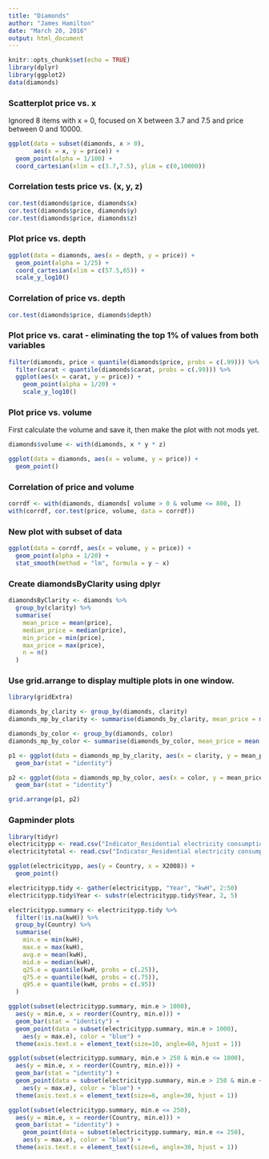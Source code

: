 ```yaml
---
title: "Diamonds"
author: "James Hamilton"
date: "March 20, 2016"
output: html_document
---
```


```r
knitr::opts_chunk$set(echo = TRUE)
library(dplyr)
library(ggplot2)
data(diamonds)
```

### Scatterplot price vs. x

Ignored 8 items with x = 0, focused on X between 3.7 and 7.5 and
price between 0 and 10000.
```r
ggplot(data = subset(diamonds, x > 0),
       aes(x = x, y = price)) +
  geom_point(alpha = 1/100) +
  coord_cartesian(xlim = c(3.7,7.5), ylim = c(0,10000))
```

### Correlation tests price vs. (x, y, z)
```r
cor.test(diamonds$price, diamonds$x)
cor.test(diamonds$price, diamonds$y)
cor.test(diamonds$price, diamonds$z)
```

### Plot price vs. depth
```r
ggplot(data = diamonds, aes(x = depth, y = price)) +
  geom_point(alpha = 1/25) +
  coord_cartesian(xlim = c(57.5,65)) +
  scale_y_log10()
```

### Correlation of price vs. depth
```r
cor.test(diamonds$price, diamonds$depth)
```

### Plot price vs. carat - eliminating the top 1% of values from both variables
```r
filter(diamonds, price < quantile(diamonds$price, probs = c(.99))) %>%
  filter(carat < quantile(diamonds$carat, probs = c(.99))) %>%
  ggplot(aes(x = carat, y = price)) +
    geom_point(alpha = 1/20) +
    scale_y_log10() 
```

### Plot price vs. volume
First calculate the volume and save it, then make the plot with not mods yet.
```r
diamonds$volume <- with(diamonds, x * y * z)

ggplot(data = diamonds, aes(x = volume, y = price)) +
  geom_point()
```

### Correlation of price and volume
```r
corrdf <- with(diamonds, diamonds[ volume > 0 & volume <= 800, ])
with(corrdf, cor.test(price, volume, data = corrdf))
```

### New plot with subset of data
```r
ggplot(data = corrdf, aes(x = volume, y = price)) +
  geom_point(alpha = 1/20) + 
  stat_smooth(method = "lm", formula = y ~ x)
```

### Create diamondsByClarity using dplyr
```r
diamondsByClarity <- diamonds %>%
  group_by(clarity) %>%
  summarise(
    mean_price = mean(price),
    median_price = median(price),
    min_price = min(price),
    max_price = max(price),
    n = n()
  )
```

### Use grid.arrange to display multiple plots in one window.
```r
library(gridExtra)

diamonds_by_clarity <- group_by(diamonds, clarity)
diamonds_mp_by_clarity <- summarise(diamonds_by_clarity, mean_price = mean(price))

diamonds_by_color <- group_by(diamonds, color)
diamonds_mp_by_color <- summarise(diamonds_by_color, mean_price = mean(price))

p1 <- ggplot(data = diamonds_mp_by_clarity, aes(x = clarity, y = mean_price)) +
  geom_bar(stat = "identity")

p2 <- ggplot(data = diamonds_mp_by_color, aes(x = color, y = mean_price)) +
  geom_bar(stat = "identity")

grid.arrange(p1, p2)
```

### Gapminder plots
```r
library(tidyr)
electricitypp <- read.csv("Indicator_Residential electricity consumption per person.csv", row.names = NULL, stringsAsFactors = FALSE)
electricitytotal <- read.csv("Indicator_Residential electricity consumption total.csv", row.names = NULL, stringsAsFactors = FALSE)

ggplot(electricitypp, aes(y = Country, x = X2008)) +
  geom_point()

electricitypp.tidy <- gather(electricitypp, "Year", "kwH", 2:50)
electricitypp.tidy$Year <- substr(electricitypp.tidy$Year, 2, 5)

electricitypp.summary <- electricitypp.tidy %>%
  filter(!is.na(kwH)) %>%
  group_by(Country) %>%
  summarise(
    min.e = min(kwH),
    max.e = max(kwH),
    avg.e = mean(kwH),
    mid.e = median(kwH),
    q25.e = quantile(kwH, probs = c(.25)),
    q75.e = quantile(kwH, probs = c(.75)),
    q95.e = quantile(kwH, probs = c(.95))
  )

ggplot(subset(electricitypp.summary, min.e > 1000), 
  aes(y = min.e, x = reorder(Country, min.e))) +
  geom_bar(stat = "identity") +
  geom_point(data = subset(electricitypp.summary, min.e > 1000),
    aes(y = max.e), color = "blue") +
  theme(axis.text.x = element_text(size=10, angle=60, hjust = 1))

ggplot(subset(electricitypp.summary, min.e > 250 & min.e <= 1000), 
  aes(y = min.e, x = reorder(Country, min.e))) +
  geom_bar(stat = "identity") +
  geom_point(data = subset(electricitypp.summary, min.e > 250 & min.e <= 1000),
    aes(y = max.e), color = "blue") +
  theme(axis.text.x = element_text(size=6, angle=30, hjust = 1))

ggplot(subset(electricitypp.summary, min.e <= 250), 
  aes(y = min.e, x = reorder(Country, min.e))) +
  geom_bar(stat = "identity") +
    geom_point(data = subset(electricitypp.summary, min.e <= 250),
    aes(y = max.e), color = "blue") +
  theme(axis.text.x = element_text(size=6, angle=30, hjust = 1))
```




